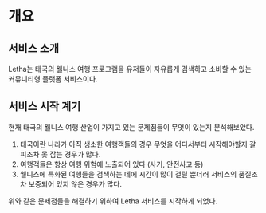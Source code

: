 # 개요

## 서비스 소개

Letha는 태국의 웰니스 여행 프로그램을 유저들이 자유롭게 검색하고 소비할 수 있는 커뮤니티형 플랫폼 서비스이다.

## 서비스 시작 계기

현재 태국의 웰니스 여행 산업이 가지고 있는 문제점들이 무엇이 있는지 분석해보았다.

1. 태국이란 나라가 아직 생소한 여행객들의 경우 무엇을 어디서부터 시작해야할지 갈피조차 못 잡는 경우가 많다.
2. 여행객들은 항상 여행 위험에 노출되어 있다 (사기, 안전사고 등)
3. 웰니스에 특화된 여행들을 검색하는 데에 시간이 많이 걸릴 뿐더러 서비스의 품질조차 보증되어 있지 않은 경우가 많다.

위와 같은 문제점들을 해결하기 위하여 Letha 서비스를 시작하게 되었다.
